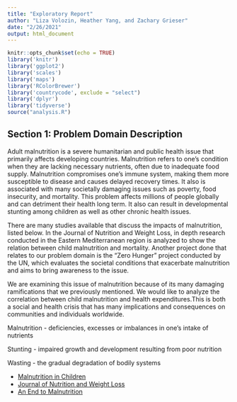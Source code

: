 ```yaml
---
title: "Exploratory Report"
author: "Liza Volozin, Heather Yang, and Zachary Grieser"
date: "2/26/2021"
output: html_document
---
```


```r
knitr::opts_chunk$set(echo = TRUE)
library('knitr')
library('ggplot2')
library('scales')
library('maps')
library('RColorBrewer')
library('countrycode', exclude = "select")
library('dplyr')
library('tidyverse')
source("analysis.R")
```

## Section 1: Problem Domain Description

<p>Adult malnutrition is a severe humanitarian and public health issue that primarily affects developing countries. Malnutrition refers to one’s condition when they are lacking necessary nutrients, often due to inadequate food supply. Malnutrition compromises one’s immune system, making them more susceptible to disease and causes delayed recovery times. It also is associated with many societally damaging issues such as poverty, food insecurity, and mortality. 
This problem affects millions of people globally and can detriment their health long term. It also can result in developmental stunting among children as well as other chronic health issues.</p>
<p>There are many studies available that discuss the impacts of malnutrition, listed below. In the Journal of Nutrition and Weight Loss, in depth research conducted in the Eastern Mediterranean region is analyzed to show the relation between child malnutrition and mortality. Another project done that relates to our problem domain is the “Zero Hunger” project conducted by the UN, which evaluates the societal conditions that exacerbate malnutrition and aims to bring awareness to the issue. </p>
<p>We are examining this issue of malnutrition because of its many damaging ramifications that we previously mentioned. We would like to analyze the correlation between child malnutrition and health expenditures.This is both a social and health crisis that has many implications and consequences on communities and individuals worldwide. </p>
<p>Malnutrition - deficiencies, excesses or imbalances in one's intake of nutrients</p>
<p>Stunting - impaired growth and development resulting from poor nutrition</p>
<p>Wasting - the gradual degradation of bodily systems</p>


- [Malnutrition in Children](https://data.unicef.org/topic/nutrition/malnutrition/)
- [Journal of Nutrition and Weight Loss](https://www.longdom.org/open-access/indepth-analysis-of-mortality-in-relation-to-malnutrition-in-childrenunderfive-of-age-in-the-eastern-mediterranean-region.pdf)
- [An End to Malnutrition](https://www.un.org/zerohunger/content/end-malnutrition)
